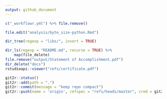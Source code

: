 ```yaml
---
output: github_document
---
```


```r
c("_workflowr.yml") %>% file.remove()
```

```r
file.edit("analysis/byte_size-python.Rmd")
```


```r
dir_tree(regexp = "libs/", invert = TRUE)
```

```r
dir_ls(regexp = "README.md", recurse = TRUE) %>% 
    map(file_delete)
file.remove("output/Statement of Accomplishment.pdf")
dir_delete("docs")
rstudioapi::viewer("refs/certificate.pdf")
```

```r
git2r::status()
git2r::add(path = ".")
git2r::commit(message = "keep repo compact")
git2r::push(name = 'origin', refspec = "refs/heads/master", cred = git2r::cred_token())
```

